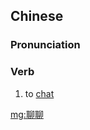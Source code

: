 ==Chinese==
{{zh-forms}}

===Pronunciation===
{{zh-pron
|m=liáoliao
|c=liu4 liu4
|cat=v
}}

===Verb===
{{zh-verb}}

# to [[chat]]

[[mg:聊聊]]